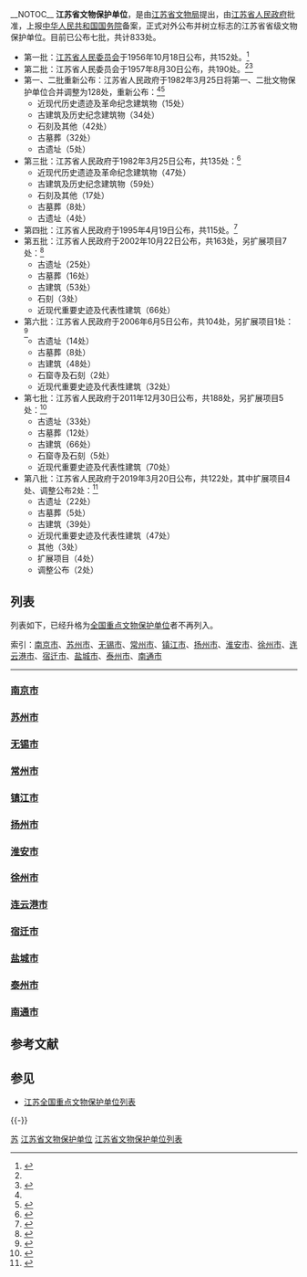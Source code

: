 __NOTOC__
'''江苏省文物保护单位'''，是由[[江苏省文物局|江苏省文物局]]提出，由[[江苏省人民政府|江苏省人民政府]]批准，上报[[中华人民共和国国务院|中华人民共和国国务院]]备案，正式对外公布并树立标志的江苏省省级文物保护单位。目前已公布七批，共计833处。

*第一批：[[江苏省人民委员会|江苏省人民委员会]]于1956年10月18日公布，共152处。<ref name="suzhou">{{cite web| language =| publisher =苏州地方志| title =第六章：文物调查保护| url =http://www.dfzb.suzhou.gov.cn/zsbl/254627.htm| author =| date =| accessdate =2009-06-16}}{{dead link|date=2018年3月 |bot=InternetArchiveBot |fix-attempted=yes }}</ref>
*第二批：江苏省人民委员会于1957年8月30日公布，共190处。<ref name="suzhou" /><ref>{{cite web | language =  | publisher = 江苏省地方志 | title = 大事年表 | url = http://www.jssdfz.com:8080/dfz/ztbook/szzyz/wwz/FL/FL1.html | author =  | date =  | accessdate = 2009-06-16 }}</ref>
*第一、二批重新公布：江苏省人民政府于1982年3月25日将第一、二批文物保护单位合并调整为128处，重新公布：<ref name="suzhou" /><ref name="no1">{{cite web | language =  | publisher = 江苏省地方志 | title = 第一、二批（1982年3月公布） | url = http://www.jssdfz.com:8080/dfz/ztbook/szzyz/wwz/FL/FL3.html | author =  | date =  | accessdate = 2012-04-13 | archive-date = 2012-12-04 | archive-url = https://archive.is/20121204183426/http://www.jssdfz.com:8080/dfz/ztbook/szzyz/wwz/FL/FL3.html | dead-url = no }}</ref>
**近现代历史遗迹及革命纪念建筑物（15处）
**古建筑及历史纪念建筑物（34处）
**石刻及其他（42处）
**古墓葬（32处）
**古遗址（5处）
*第三批：江苏省人民政府于1982年3月25日公布，共135处：<ref name="no3">{{cite web | language =  | publisher = 江苏省地方志 | title = 第三批（1982年3月公布） | url = http://www.jssdfz.com:8080/dfz/ztbook/szzyz/wwz/FL/FL4.html | author =  | date =  | accessdate = 2012-04-13 | archive-date = 2012-12-04 | archive-url = https://archive.is/20121204163057/http://www.jssdfz.com:8080/dfz/ztbook/szzyz/wwz/FL/FL4.html | dead-url = no }}</ref>
**近现代历史遗迹及革命纪念建筑物（47处）
**古建筑及历史纪念建筑物（59处）
**石刻及其他（17处）
**古墓葬（8处）
**古遗址（4处）
*第四批：江苏省人民政府于1995年4月19日公布，共115处。<ref name="no4">{{cite web | language =  | publisher = 江苏文化共享工程 | title = 第四批（1995年4月公布） | url = http://www.jsgxgc.org.cn/jscnt_wwbl/200511/t20051107_7389.htm | author =  | date = 2005-11-07 | accessdate = 2009-05-16 | archive-url = https://web.archive.org/web/20110920205648/http://www.jsgxgc.org.cn/jscnt_wwbl/200511/t20051107_7389.htm | archive-date = 2011-09-20 | dead-url = yes }}</ref>
*第五批：江苏省人民政府于2002年10月22日公布，共163处，另扩展项目7处：<ref name="no5">{{cite web| language =| publisher =中国江苏网| title =省政府关于公布第五批省级文物保护单位的通知| url =http://www.jiangsu.gov.cn/shouye/wjgz/szfwj/szfw/200710/t20071015_71827.html| author =| date =2002-10-22| accessdate =2009-05-16}}{{dead link|date=2018年1月 |bot=InternetArchiveBot |fix-attempted=yes }}</ref>
**古遗址（25处）
**古墓葬（16处）
**古建筑（53处）
**石刻（3处）
**近现代重要史迹及代表性建筑（66处）
*第六批：江苏省人民政府于2006年6月5日公布，共104处，另扩展项目1处：<ref>{{cite web | language =  | publisher =  | title = 江苏省人民政府关于公布江苏第六批文物保护单位的通知 | url = http://blog.sina.com.cn/s/blog_6d104e130100t6wz.html | author =  | date =  | accessdate =  | archive-date = 2020-12-09 | archive-url = https://web.archive.org/web/20201209104439/http://blog.sina.com.cn/s/blog_6d104e130100t6wz.html | dead-url = no }}</ref>
**古遗址（14处）
**古墓葬（8处）
**古建筑（48处）
**石窟寺及石刻（2处）
**近现代重要史迹及代表性建筑（32处）
*第七批：江苏省人民政府于2011年12月30日公布，共188处，另扩展项目5处：<ref>{{cite web| language =| publisher =| title =江苏省人民政府关于公布江苏第七批文物保护单位的通知| url =http://www.jsmuseum.com/show.aspx?articleid=11306| author =| date =| accessdate =}}{{dead link|date=2018年1月 |bot=InternetArchiveBot |fix-attempted=yes }}</ref>
**古遗址（33处）
**古墓葬（12处）
**古建筑（66处）
**石窟寺及石刻（5处）
**近现代重要史迹及代表性建筑（70处）
*第八批：江苏省人民政府于2019年3月20日公布，共122处，其中扩展项目4处、调整公布2处：<ref>{{cite web| language =| publisher =| title =省政府关于公布江苏第八批文物保护单位的通知| url =http://www.jiangsu.gov.cn/art/2019/3/28/art_46143_8288029.html| author =| date =| accessdate =2019-09-10| archive-date =2020-12-09| archive-url =https://web.archive.org/web/20201209104521/http://www.jiangsu.gov.cn/art/2019/3/28/art_46143_8288029.html| dead-url =no}}</ref>
**古遗址（22处）
**古墓葬（5处）
**古建筑（39处）
**近现代重要史迹及代表性建筑（47处）
**其他（3处）
**扩展项目（4处）
**调整公布（2处）

==列表==
列表如下，已经升格为[[全国重点文物保护单位|全国重点文物保护单位]]者不再列入。

索引：[[#南京市|南京市]]、[[#苏州市|苏州市]]、[[#无锡市|无锡市]]、[[#常州市|常州市]]、[[#镇江市|镇江市]]、[[#扬州市|扬州市]]、[[#淮安市|淮安市]]、[[#徐州市|徐州市]]、[[#连云港市|连云港市]]、[[#宿迁市|宿迁市]]、[[#盐城市|盐城市]]、[[#泰州市|泰州市]]、[[#南通市|南通市]]
----
=== [[南京市|南京市]] ===
{{南京市境内的江苏省文物保护单位|state=uncollapsed}}

=== [[苏州市|苏州市]] ===
{{苏州市境内的江苏省文物保护单位|state=uncollapsed}}

=== [[无锡市|无锡市]] ===
{{无锡市境内的江苏省文物保护单位|state=uncollapsed}}

=== [[常州市|常州市]] ===
{{常州市境内的江苏省文物保护单位|state=uncollapsed}}

=== [[镇江市|镇江市]] ===
{{镇江市境内的江苏省文物保护单位|state=uncollapsed}}

=== [[扬州市|扬州市]]  ===
{{扬州市境内的江苏省文物保护单位|state=uncollapsed}}

=== [[淮安市|淮安市]]  ===
{{淮安市境内的江苏省文物保护单位|state=uncollapsed}}

=== [[徐州市|徐州市]] ===
{{徐州市境内的江苏省文物保护单位|state=uncollapsed}}

=== [[连云港市|连云港市]] ===
{{连云港市境内的江苏省文物保护单位|state=uncollapsed}}

=== [[宿迁市|宿迁市]] ===
{{宿迁市境内的江苏省文物保护单位|state=uncollapsed}}

=== [[盐城市|盐城市]] ===
{{盐城市境内的江苏省文物保护单位|state=uncollapsed}}

=== [[泰州市|泰州市]] ===
{{泰州市境内的江苏省文物保护单位|state=uncollapsed}}

=== [[南通市|南通市]] ===
{{南通市境内的江苏省文物保护单位|state=uncollapsed}}

== 参考文献 ==
{{Reflist|32em}}

== 参见 ==
{{Portal box|中国文化遗产|中国建筑|江苏}}
* [[江苏全国重点文物保护单位列表|江苏全国重点文物保护单位列表]]

{{-}}
{{省级文物保护单位分省索引}}

[[Category:中国省级文物保护单位|苏]]
[[Category:江苏省文物保护单位|]]
[[Category:江苏省文物保护单位列表|]]